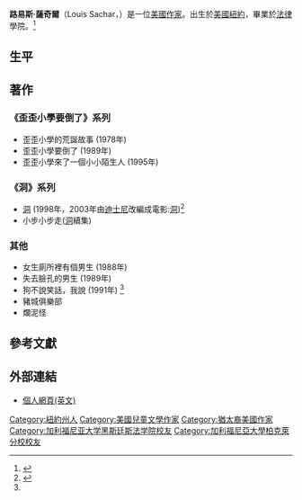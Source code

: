 {{expand|time=2013-07-27T04:14:29+00:00}}
{{Infobox Writer <!-- for more information see [[:Template:Infobox_Writer/doc|:Template:Infobox Writer/doc]] -->
| name        = 路易斯·萨奇尔
| image       = Louis Sachar.jpg
| caption     = 路易斯·薩奇爾於2006年德克薩斯書展
| birthdate  = {{birth date and age|1954|3|20}}
| birthplace = [[East_Meadow,_New_York|East Meadow]], [[紐約|紐約]]
| deathdate  = 
| deathplace = 
| occupation  = [[作家|作家]]
| genre       = [[兒童文學|兒童文學]]
| movement    = 
| influences  = [[瑪格麗特·愛特伍|瑪格麗特·愛特伍]]、[[E._L._Doctorow|E. L. Doctorow]]、[[Richard_Price_(writer)|Richard Price]]、[[傑羅姆·大衛·沙林格|傑羅姆·大衛·沙林格]]、[[庫爾特·馮內古特|庫爾特·馮內古特]]、[[E.B._White|E.B. White]]
| influenced  = 
| website = {{official|http://www.louissachar.com/}}
}}

'''路易斯·薩奇爾'''（Louis Sachar，{{bd|1954年|3月20日}}）是一位[[美國|美國]][[作家|作家]]。出生於[[美國|美國]][[紐約|紐約]]，畢業於[[法律|法律]]學院。<ref name="#1">{{Cite web |url=http://www.chiuko.com.tw/author.php?au=detail&authorID=159 |title=存档副本 |access-date=2010-02-01 |archive-date=2018-09-16 |archive-url=https://web.archive.org/web/20180916130255/http://www.chiuko.com.tw/author.php?au=detail&authorID=159 |dead-url=no }}</ref>
== 生平 ==

== 著作 ==
===《歪歪小學要倒了》系列 ===
* 歪歪小學的荒誕故事 (1978年)
* 歪歪小學要倒了 (1989年)
* 歪歪小學來了一個小小陌生人 (1995年)

=== 《洞》系列 ===
* [[洞_(小說)|洞]] (1998年，2003年由[[迪士尼|迪士尼]]改編成電影:[[別有洞天|洞]])<ref>{{Cite web |url=http://findbook.tw/search?q=%E8%B7%AF%E6%98%93%E6%96%AF%EF%BC%8E%E8%96%A9%E5%A5%87%E7%88%BE&keyword_type=author |title=存档副本 |access-date=2010-02-01 |archive-date=2016-03-06 |archive-url=https://web.archive.org/web/20160306070118/http://findbook.tw/search?q=%E8%B7%AF%E6%98%93%E6%96%AF%EF%BC%8E%E8%96%A9%E5%A5%87%E7%88%BE&keyword_type=author |dead-url=no }}</ref>
*小步小步走([[洞|洞]]續集)

=== 其他 ===
* 女生廁所裡有個男生 (1988年)
* 失去臉孔的男生 (1989年)
* 狗不說笑話，我說 (1991年) <ref name="#1"/>
*豬城俱樂部
*爛泥怪

== 參考文獻 ==
<references/>

== 外部連結 ==
*[http://www.louissachar.com/ 個人網頁(英文)] {{Wayback|url=http://www.louissachar.com/ |date=20210429162720 }}

{{Authority control}}
{{DEFAULTSORT:Sachar}}
[[Category:紐約州人|Category:紐約州人]]
[[Category:美國兒童文學作家|Category:美國兒童文學作家]]
[[Category:猶太裔美國作家|Category:猶太裔美國作家]]
[[Category:加利福尼亚大学黑斯廷斯法学院校友|Category:加利福尼亚大学黑斯廷斯法学院校友]]
[[Category:加利福尼亞大學柏克萊分校校友|Category:加利福尼亞大學柏克萊分校校友]]